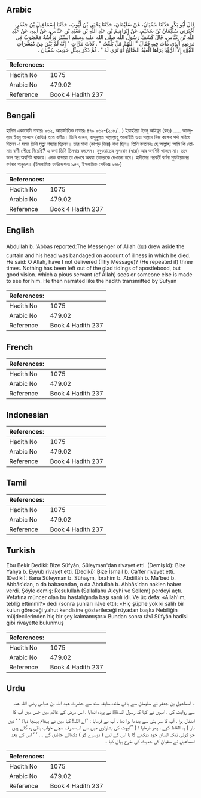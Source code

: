 ## Arabic


<div dir="rtl" lang="ar" style={{fontSize:'larger',backgroundColor:'#f8f9fa',padding:20}}>
قَالَ أَبُو بَكْرٍ حَدَّثَنَا سُفْيَانُ، عَنْ سُلَيْمَانَ، حَدَّثَنَا يَحْيَى بْنُ أَيُّوبَ، حَدَّثَنَا إِسْمَاعِيلُ بْنُ جَعْفَرٍ، أَخْبَرَنِي سُلَيْمَانُ بْنُ سُحَيْمٍ، عَنْ إِبْرَاهِيمَ بْنِ عَبْدِ اللَّهِ بْنِ مَعْبَدِ بْنِ عَبَّاسٍ، عَنْ أَبِيهِ، عَنْ عَبْدِ اللَّهِ بْنِ عَبَّاسٍ، قَالَ كَشَفَ رَسُولُ اللَّهِ صلى الله عليه وسلم السِّتْرَ وَرَأْسُهُ مَعْصُوبٌ فِي مَرَضِهِ الَّذِي مَاتَ فِيهِ فَقَالَ ‏"‏ اللَّهُمَّ هَلْ بَلَّغْتُ ‏"‏ ‏.‏ ثَلاَثَ مَرَّاتٍ ‏"‏ إِنَّهُ لَمْ يَبْقَ مِنْ مُبَشِّرَاتِ النُّبُوَّةِ إِلاَّ الرُّؤْيَا يَرَاهَا الْعَبْدُ الصَّالِحُ أَوْ تُرَى لَهُ ‏"‏ ‏.‏ ثُمَّ ذَكَرَ بِمِثْلِ حَدِيثِ سُفْيَانَ ‏.‏
</div>
<div style={{backgroundColor:'#f8f9fa',padding:20, marginBottom: 10}}><table> <thead> <tr> <th>References:</th> <th></th> </tr> </thead> <tbody><tr><td>Hadith No</td><td>1075</td></tr><tr><td>Arabic No</td><td>479.02</td></tr><tr><td>Reference</td><td>Book 4 Hadith 237</td></tr></tbody></table></div>

## Bengali


<div dir="ltr" lang="bn" style={{fontSize:'larger',backgroundColor:'#f8f9fa',padding:20}}>
হাদিস একাডেমি নাম্বারঃ ৯৬২, আন্তর্জাতিক নাম্বারঃ ৪৭৯ ৯৬২-(২০৮/...) ইয়াহইয়া ইবনু আইয়ূব (রহঃ) ..... আবদুল্লাহ ইবনু আব্বাস (রাযিঃ) হতে বর্ণিত। তিনি বলেন, রাসূলুল্লাহ সাল্লাল্লাহু আলাইহি ওয়া সাল্লাম নিজ কক্ষের পর্দা সরিয়ে দিলেন এ সময় তিনি মৃত্যু শয্যায় ছিলেন। তার মাথা (কাপড় দিয়ে) বাধা ছিল। তিনি বললেনঃ হে আল্লাহ! আমি কি তোমার বাণী পৌছে দিয়েছি? এ কথা তিনি তিনবার বললেন। নুবুওয়াতের সুসংবাদ (ধারা) আর অবশিষ্ট থাকবে না। তবে ভাল স্বপ্ন অবশিষ্ট থাকবে। নেক বান্দারা তা দেখবে অথবা তাদেরকে দেখানো হবে। হাদীসের পরবর্তী বর্ণনা সুফইয়ানের বর্ণনার অনুরূপ। (ইসলামিক ফাউন্ডেশনঃ ৯৫৭, ইসলামিক সেন্টারঃ ৯৬৮)
</div>
<div style={{backgroundColor:'#f8f9fa',padding:20, marginBottom: 10}}><table> <thead> <tr> <th>References:</th> <th></th> </tr> </thead> <tbody><tr><td>Hadith No</td><td>1075</td></tr><tr><td>Arabic No</td><td>479.02</td></tr><tr><td>Reference</td><td>Book 4 Hadith 237</td></tr></tbody></table></div>

## English


<div dir="ltr" lang="en" style={{fontSize:'larger',backgroundColor:'#f8f9fa',padding:20}}>
Abdullah b. 'Abbas reported:The Messenger of Allah (ﷺ) drew aside the curtain and his head was bandaged on account of illness in which he died. He said: O Allah, have I not delivered (Thy Message)? (He repeated it) three times. Nothing has been left out of the glad tidings of apostlebood, but good vision. which a pious servant (of Allah) sees or someone else is made to see for him. He then narrated like the hadith transmitted by Sufyan
</div>
<div style={{backgroundColor:'#f8f9fa',padding:20, marginBottom: 10}}><table> <thead> <tr> <th>References:</th> <th></th> </tr> </thead> <tbody><tr><td>Hadith No</td><td>1075</td></tr><tr><td>Arabic No</td><td>479.02</td></tr><tr><td>Reference</td><td>Book 4 Hadith 237</td></tr></tbody></table></div>

## French


<div dir="ltr" lang="fr" style={{fontSize:'larger',backgroundColor:'#f8f9fa',padding:20}}>

</div>
<div style={{backgroundColor:'#f8f9fa',padding:20, marginBottom: 10}}><table> <thead> <tr> <th>References:</th> <th></th> </tr> </thead> <tbody><tr><td>Hadith No</td><td>1075</td></tr><tr><td>Arabic No</td><td>479.02</td></tr><tr><td>Reference</td><td>Book 4 Hadith 237</td></tr></tbody></table></div>

## Indonesian


<div dir="ltr" lang="id" style={{fontSize:'larger',backgroundColor:'#f8f9fa',padding:20}}>

</div>
<div style={{backgroundColor:'#f8f9fa',padding:20, marginBottom: 10}}><table> <thead> <tr> <th>References:</th> <th></th> </tr> </thead> <tbody><tr><td>Hadith No</td><td>1075</td></tr><tr><td>Arabic No</td><td>479.02</td></tr><tr><td>Reference</td><td>Book 4 Hadith 237</td></tr></tbody></table></div>

## Tamil


<div dir="ltr" lang="ta" style={{fontSize:'larger',backgroundColor:'#f8f9fa',padding:20}}>

</div>
<div style={{backgroundColor:'#f8f9fa',padding:20, marginBottom: 10}}><table> <thead> <tr> <th>References:</th> <th></th> </tr> </thead> <tbody><tr><td>Hadith No</td><td>1075</td></tr><tr><td>Arabic No</td><td>479.02</td></tr><tr><td>Reference</td><td>Book 4 Hadith 237</td></tr></tbody></table></div>

## Turkish


<div dir="ltr" lang="tr" style={{fontSize:'larger',backgroundColor:'#f8f9fa',padding:20}}>
Ebu Bekir Dediki: Bize Süfyân, Süleyman'dan rivayet etti. (Demiş ki): Bize Yahya b. Eyyub rivayet etti. (Dediki): Bize İsmail b. Câ'fer rivayet etti. (Dediki): Bana Süleyman b. Sühaym, İbrahim b. Abdillâh b. Ma'bed b. Abbâs'dan, o da babasından, o da Abdullah b. Abbâs'dan naklen haber verdi. Şöyle demiş: Resulullah (Sallallahu Aleyhi ve Sellem) perdeyi açtı. Vefatına müncer olan bu hastalığında başı sarılı idi. Ve üç defa: «Allah'ım, tebliğ ettimmi?» dedi (sonra şunları ilâve etti): «Hiç şüphe yok ki sâlih bir kulun göreceği yahut kendisine gösterileceği rüyadan başka Nebiliğin müjdecilerinden hiç bir şey kalmamıştır.» Bundan sonra râvî Süfyân hadîsi gibi rivayette bulunmuş
</div>
<div style={{backgroundColor:'#f8f9fa',padding:20, marginBottom: 10}}><table> <thead> <tr> <th>References:</th> <th></th> </tr> </thead> <tbody><tr><td>Hadith No</td><td>1075</td></tr><tr><td>Arabic No</td><td>479.02</td></tr><tr><td>Reference</td><td>Book 4 Hadith 237</td></tr></tbody></table></div>

## Urdu


<div dir="rtl" lang="ur" style={{fontSize:'larger',backgroundColor:'#f8f9fa',padding:20}}>
۔ اسماعیل بن جعفر نے سلیمان سے باقی ماندہ سابقہ سند سے حضرت عبد اللہ بن عباس ‌رضی ‌اللہ ‌عنہ ‌ ‌ سے روایت کی ، انہوں نے کہا کہ رسول اللہﷺ نے پردہ اٹھایا ، اس مرض کے عالم میں جس میں آپ کا انتقال ہوا ، آپ کا سر پٹی سے بندھا ہوا تھا ، آپ نے فرمایا : ’’اے اللہ! کیا میں نے پیغام پہنچا دیا؟ ‘ ‘ تین بار ( یہ الفاظ کہے ، پھر فرمایا : ) ’’نبوت کی بشارتوں میں سے اب صرف سچے خواب باقی رہ گئے ہیں جو کوئی نیک انسان خود دیکھے گا یا اس کے لیے ( دوسرے کو ) دکھائے جائیں گے ... ‘ ‘ اس کے بعد اسماعیل نے سفیان کی حدیث کی طرح بیان کیا ۔
</div>
<div style={{backgroundColor:'#f8f9fa',padding:20, marginBottom: 10}}><table> <thead> <tr> <th>References:</th> <th></th> </tr> </thead> <tbody><tr><td>Hadith No</td><td>1075</td></tr><tr><td>Arabic No</td><td>479.02</td></tr><tr><td>Reference</td><td>Book 4 Hadith 237</td></tr></tbody></table></div>